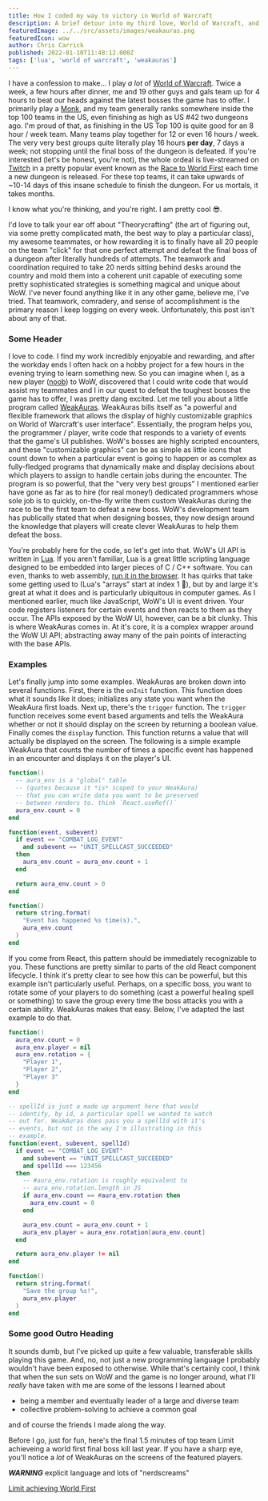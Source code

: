 ---
title: How I coded my way to victory in World of Warcraft
description: A brief detour into my third love, World of Warcraft, and how my coding skills helped me excel at the game. 
featuredImage: ../../src/assets/images/weakauras.png
featuredIcon: wow
author: Chris Carrick
published: 2022-01-10T11:48:12.000Z
tags: ['lua', 'world of warcraft', 'weakauras']
---

<!-- Gotta find the TONE here -->

<!-- Opening segment -->
I have a confession to make... I play *a lot* of [World of Warcraft](https://worldofwarcraft.com/en-us/). Twice a week, a few hours after dinner, me and 19 other guys and gals team up for 4 hours to beat our heads against the latest bosses the game has to offer. I primarily play a [Monk](https://worldofwarcraft.com/en-us/game/classes/monk), and my team generally ranks somewhere inside the top 100 teams in the US, even finishing as high as US #42 two dungeons ago. I'm proud of that, as finishing in the US Top 100 is quite good for an 8 hour / week team. Many teams play together for 12 or even 16 hours   / week. The very very best groups quite literally play 16 hours **per day**, 7 days a week; not stopping until the final boss of the dungeon is defeated. If you're interested (let's be honest, you're not), the whole ordeal is live-streamed on [Twitch](https://twitch.tv) in a pretty popular event known as the [Race to World First](https://raider.io/sanctum-of-domination/global-coverage) each time a new dungeon is released. For these top teams, it can take upwards of ~10-14 days of this insane schedule to finish the dungeon. For us mortals, it takes months. 

I know what you're thinking, and you're right. I am pretty cool 😎.

I'd love to talk your ear off about "Theorycrafting" (the art of figuring out, via some pretty complicated math, the best way to play a particular class), my awesome teammates, or how rewarding it is to finally have all 20 people on the team "click" for that one perfect attempt and defeat the final boss of a dungeon after literally hundreds of attempts. The teamwork and coordination required to take 20 nerds sitting behind desks around the country and mold them into a coherent unit capable of executing some pretty sophisticated strategies is something magical and unique about WoW. I've never found anything like it in any other game, believe me, I've tried. That teamwork, comradery, and sense of accomplishment is the primary reason I keep logging on every week. Unfortunately, this post isn't about any of that.

### Some Header

<!-- Intro to WeakAuras -->
I love to code. I find my work incredibly enjoyable and rewarding, and after the workday ends I often hack on a hobby project for a few hours in the evening trying to learn something new. So you can imagine when I, as a new player ([noob](https://www.dictionary.com/browse/noob)) to WoW, discovered that I could write code that would assist my teammates and I in our quest to defeat the toughest bosses the game has to offer, I was pretty dang excited.  Let me tell you about a little program called [WeakAuras](https://github.com/WeakAuras/WeakAuras2). WeakAuras bills itself as "a powerful and flexible framework that allows the display of highly customizable graphics on World of Warcraft's user interface". Essentially, the program helps you, the programmer / player, write code that responds to a variety of events that the game's UI publishes. WoW's bosses are highly scripted encounters, and these "customizable graphics" can be as simple as little icons that count down to when a particular event is going to happen or as complex as fully-fledged programs that dynamically make and display decisions about which players to assign to handle certain jobs during the encounter. The program is so powerful, that the "very very best groups" I mentioned earlier have gone as far as to hire (for real money!) dedicated programmers whose sole job is to quickly, on-the-fly write them custom WeakAuras during the race to be the first team to defeat a new boss. WoW's development team has publically stated that when designing bosses, they now design around the knowledge that players will create clever WeakAuras to help them defeat the boss.

<!-- Section about Lua and writing WeakAuras -->
You're probably here for the code, so let's get into that. WoW's UI API is written in [Lua](https://www.lua.org/). If you aren't familiar, Lua is a great little scripting language designed to be embedded into larger pieces of C / C++ software. You can even, thanks to web assembly, [run it in the browser](https://fengari.io/). It has quirks that take some getting used to (Lua's "arrays" start at index 1 👀), but by and large it's great at what it does and is particularly ubiquitous in computer games. As I mentioned earlier, much like JavaScript, WoW's UI is event driven. Your code registers listeners for certain events and then reacts to them as they occur. The APIs exposed by the WoW UI, however, can be a bit clunky. This is where WeakAuras comes in.  At it's core, it is a complex wrapper around the WoW UI API; abstracting away many of the pain points of interacting with the base APIs.

### Examples

Let's finally jump into some examples. WeakAuras are broken down into several functions. First, there is the `onInit` function. This function does what it sounds like it does; initializes any state you want when the WeakAura first loads.  Next up, there's the `trigger` function. The `trigger` function receives some event based arguments and tells the WeakAura whether or not it should display on the screen by returning a boolean value. Finally comes the `display` function. This function returns a value that will actually be displayed on the screen. The following is a simple example WeakAura that counts the number of times a specific event has happened in an encounter and displays it on the player's UI.

```lua { "filename": "onInit" }
function()
  -- aura_env is a "global" table 
  -- (quotes because it *is* scoped to your WeakAura)
  -- that you can write data you want to be preserved 
  -- between renders to. think `React.useRef()`
  aura_env.count = 0
end
```

```lua { "filename": "trigger" }
function(event, subevent)
  if event == "COMBAT_LOG_EVENT" 
    and subevent == "UNIT_SPELLCAST_SUCCEEDED" 
  then
    aura_env.count = aura_env.count + 1
  end

  return aura_env.count > 0
end
```

```lua { "filename": "display" }
function()
  return string.format(
    "Event has happened %s time(s).",
    aura_env.count
  )
end
```

If you come from React, this pattern should be immediately recognizable to you. These functions are pretty similar to parts of the old React component lifecycle. I think it's pretty clear to see how this can be powerful, but this example isn't particularly useful. Perhaps, on a specific boss, you want to rotate some of your players to do something (cast a powerful healing spell or something) to save the group every time the boss attacks you with a certain ability. WeakAuras makes that easy. Below, I've adapted the last example to do that.

```lua { "filename": "onInit" }
function()
  aura_env.count = 0
  aura_env.player = nil
  aura_env.rotation = { 
    "Player 1", 
    "Player 2", 
    "Player 3" 
  }
end
```

```lua { "filename": "trigger" }
-- spellId is just a made up argument here that would 
-- identify, by id, a particular spell we wanted to watch 
-- out for. WeakAuras does pass you a spellId with it's 
-- events, but not in the way I'm illustrating in this 
-- example.
function(event, subevent, spellId)
  if event == "COMBAT_LOG_EVENT" 
    and subevent == "UNIT_SPELLCAST_SUCCEEDED" 
    and spellId === 123456 
  then
    -- #aura_env.rotation is roughly equivalent to 
    -- aura_env.rotation.length in JS
    if aura_env.count == #aura_env.rotation then
      aura_env.count = 0
    end

    aura_env.count = aura_env.count + 1
    aura_env.player = aura_env.rotation[aura_env.count] 
  end

  return aura_env.player != nil
end
```

```lua { "filename": "display" }
function()
  return string.format(
    "Save the group %s!",
    aura_env.player
  )
end
```

<!-- TODO: Some end to the code section here?  Conclusion?  Need to wrap this up and bring it around to the point somehow -->

### Some good Outro Heading

<!-- Outro (which is bad so far and you should feel bad) -->
It sounds dumb, but I've picked up quite a few valuable, transferable skills playing this game.  And, no, not just a new programming language I probably wouldn't have been exposed to otherwise. While that's certainly cool, I think that when the sun sets on WoW and the game is no longer around, what I'll *really* have taken with me are some of the lessons I learned about

- being a member and eventually leader of a large and diverse team
- collective problem-solving to achieve a common goal 

<!-- SAY CHEESE!!!! -->
and of course the friends I made along the way.

Before I go, just for fun, here's the final 1.5 minutes of top team Limit achieveing a world first final boss kill last year.  If you have a sharp eye, you'll notice a *lot* of WeakAuras on the screens of the featured players.

***WARNING*** explicit language and lots of "nerdscreams"

[Limit achieving World First](https://youtu.be/Kgzm2XP1hMo?t=690)